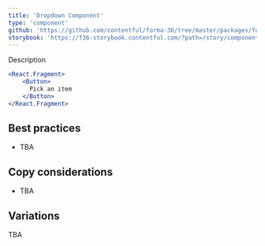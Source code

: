 ```yaml
---
title: 'Dropdown Component'
type: 'component'
github: 'https://github.com/contentful/forma-36/tree/master/packages/forma-36-react-components/src/components/Dropdown'
storybook: 'https://f36-storybook.contentful.com/?path=/story/components-dropdown--default'
---
```


Description

```jsx
<React.Fragment>
    <Button>
      Pick an item
    </Button>
</React.Fragment>
```

## Best practices <a name="best-practices" />

- TBA

## Copy considerations <a name="copy-considerations" />

- TBA

## Variations <a name="variations" />

TBA